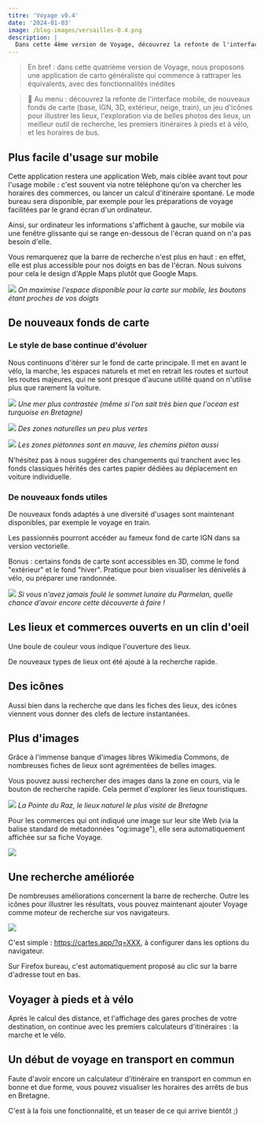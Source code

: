 ```yaml
---
titre: 'Voyage v0.4'
date: '2024-01-03'
image: /blog-images/versailles-0.4.png
description: |
  Dans cette 4ème version de Voyage, découvrez la refonte de l'interface mobile, de nouveaux fonds de carte (base, IGN, 3D, extérieur, neige, train), un jeu d'icônes pour illustrer les lieux, l'exploration via de belles photos des lieux, un meilleur outil de recherche, les premiers itinéraires à pieds et à vélo, et les horaires de bus.
---
```



<script src="https://boitam.eu/embed.js" async="async"></script>

> En bref : dans cette quatrième version de Voyage, nous proposons une application de carto généraliste qui commence à rattraper les équivalents, avec des fonctionnalités inédites

> 📜 Au menu : découvrez la refonte de l'interface mobile, de nouveaux fonds de carte (base, IGN, 3D, extérieur, neige, train), un jeu d'icônes pour illustrer les lieux, l'exploration via de belles photos des lieux, un meilleur outil de recherche, les premiers itinéraires à pieds et à vélo, et les horaires de bus.

## Plus facile d'usage sur mobile

Cette application restera une application Web, mais ciblée avant tout pour l'usage mobile : c'est souvent via notre téléphone qu'on va chercher les horaires des commerces, ou lancer un calcul d'itinéraire spontané. Le mode bureau sera disponible, par exemple pour les préparations de voyage facilitées par le grand écran d'un ordinateur.

Ainsi, sur ordinateur les informations s'affichent à gauche, sur mobile via une fenêtre glissante qui se range en-dessous de l'écran quand on n'a pas besoin d'elle.

Vous remarquerez que la barre de recherche n'est plus en haut : en effet, elle est plus accessible pour nos doigts en bas de l'écran. Nous suivons pour cela le design d'Apple Maps plutôt que Google Maps.

![](/blog-images/mobile-0.4.png)
_On maximise l'espace disponible pour la carte sur mobile, les boutons étant proches de vos doigts_

## De nouveaux fonds de carte

### Le style de base continue d'évoluer

Nous continuons d'itérer sur le fond de carte principale. Il met en avant le vélo, la marche, les espaces naturels et met en retrait les routes et surtout les routes majeures, qui ne sont presque d'aucune utilité quand on n'utilise plus que rarement la voiture.

![](/blog-images/fond-0.4.png)
_Une mer plus contrastée (même si l'on sait très bien que l'océan est turquoise en Bretagne)_

![](/blog-images/fond-0.4-2.png)
_Des zones naturelles un peu plus vertes_

![](/blog-images/fond-piéton-0.4.png)
_Les zones piétonnes sont en mauve, les chemins piéton aussi_

N'hésitez pas à nous suggérer des changements qui tranchent avec les fonds classiques hérités des cartes papier dédiées au déplacement en voiture individuelle.

### De nouveaux fonds utiles

De nouveaux fonds adaptés à une diversité d'usages sont maintenant disponibles, par exemple le voyage en train.

<Pouete src="https://boitam.eu/@maeool/111653739714175528" />

Les passionnés pourront accéder au fameux fond de carte IGN dans sa version vectorielle.

Bonus : certains fonds de carte sont accessibles en 3D, comme le fond "extérieur" et le fond "hiver". Pratique pour bien visualiser les dénivelés à vélo, ou préparer une randonnée.

![](/blog-images/hiver-3D-0.4.png)
_Si vous n'avez jamais foulé le sommet lunaire du Parmelan, quelle chance d'avoir encore cette découverte à faire !_

## Les lieux et commerces ouverts en un clin d'oeil

Une boule de couleur vous indique l'ouverture des lieux.

<Pouete src="https://boitam.eu/@maeool/111675148380801112" />

De nouveaux types de lieux ont été ajouté à la recherche rapide.

<Pouete src="https://boitam.eu/@maeool/111668943863935655" />

## Des icônes

Aussi bien dans la recherche que dans les fiches des lieux, des icônes viennent vous donner des clefs de lecture instantanées.

<Pouete src="https://boitam.eu/@maeool/111686513549196226" />

## Plus d'images

Grâce à l'immense banque d'images libres Wikimedia Commons, de nombreuses fiches de lieux sont agrémentées de belles images.

Vous pouvez aussi rechercher des images dans la zone en cours, via le bouton de recherche rapide. Cela permet d'explorer les lieux touristiques.

![](https://media.boitam.eu/media_attachments/files/111/647/537/541/666/353/original/709d5493d1572f9a.png)
_La Pointe du Raz, le lieux naturel le plus visité de Bretagne_

Pour les commerces qui ont indiqué une image sur leur site Web (via la balise standard de métadonnées "og:image"), elle sera automatiquement affichée sur sa fiche Voyage.

![](https://media.boitam.eu/media_attachments/files/111/572/692/854/783/185/original/ab1e65d642d79afa.png)

## Une recherche améliorée

De nombreuses améliorations concernent la barre de recherche. Outre les icônes pour illustrer les résultats, vous pouvez maintenant ajouter Voyage comme moteur de recherche sur vos navigateurs.

![](/blog-images/recherche-0.4.png)

C'est simple : https://cartes.app/?q=XXX, à configurer dans les options du navigateur.

Sur Firefox bureau, c'est automatiquement proposé au clic sur la barre d'adresse tout en bas.

## Voyager à pieds et à vélo

Après le calcul des distance, et l'affichage des gares proches de votre destination, on continue avec les premiers calculateurs d'itinéraires : la marche et le vélo.

<Pouete src="https://boitam.eu/@maeool/111568613091004869" />

## Un début de voyage en transport en commun

Faute d'avoir encore un calculateur d'itinéraire en transport en commun en bonne et due forme, vous pouvez visualiser les horaires des arrêts de bus en Bretagne.

<Pouete src="https://boitam.eu/@maeool/111658912046665462" />

C'est à la fois une fonctionnalité, et un teaser de ce qui arrive bientôt ;)
